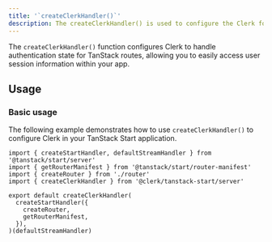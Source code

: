 ```yaml
---
title: '`createClerkHandler()`'
description: The createClerkHandler() is used to configure the Clerk for your TanStack Start application.
---
```


The `createClerkHandler()` function configures Clerk to handle authentication state for TanStack routes, allowing you to easily access user session information within your app.

## Usage

### Basic usage

The following example demonstrates how to use `createClerkHandler()` to configure Clerk in your TanStack Start application.

```tsx {{ filename: 'app/ssr.tsx' }}
import { createStartHandler, defaultStreamHandler } from '@tanstack/start/server'
import { getRouterManifest } from '@tanstack/start/router-manifest'
import { createRouter } from './router'
import { createClerkHandler } from '@clerk/tanstack-start/server'

export default createClerkHandler(
  createStartHandler({
    createRouter,
    getRouterManifest,
  }),
)(defaultStreamHandler)
```

